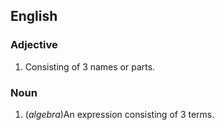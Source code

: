 ==English==
===Adjective===
{{en-adj}}
# Consisting of 3 names or parts.

===Noun===
{{en-noun}}
#(''algebra'')An expression consisting of 3 terms.